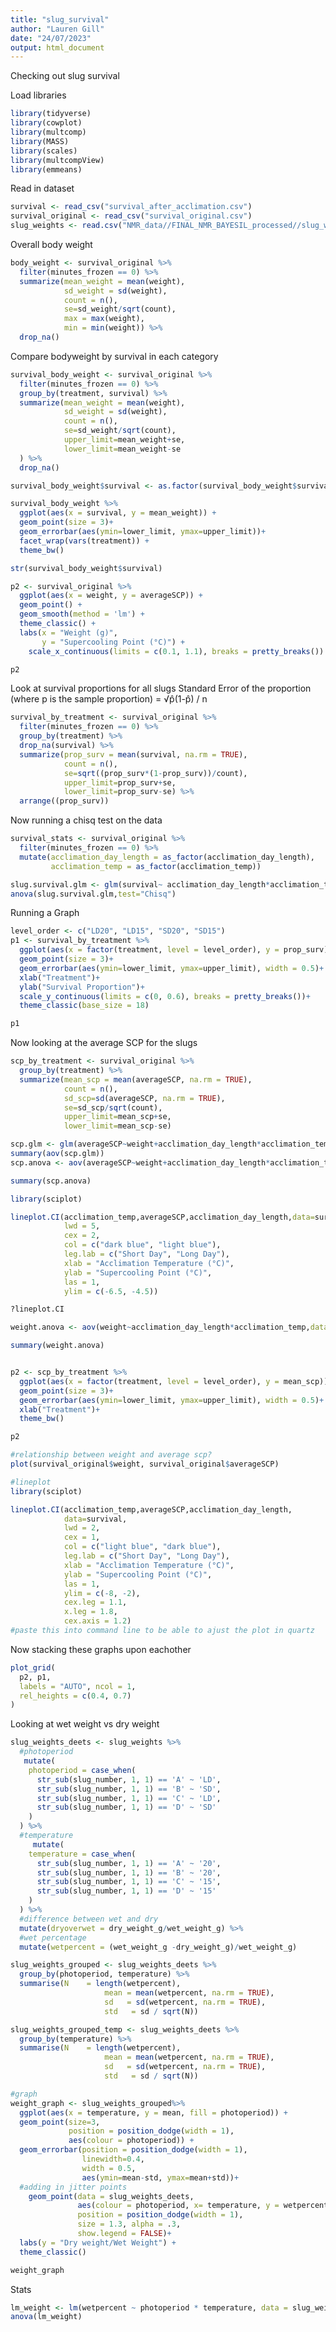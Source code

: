 ```yaml
---
title: "slug_survival"
author: "Lauren Gill"
date: "24/07/2023"
output: html_document
---
```


Checking out slug survival

Load libraries
```r
library(tidyverse)
library(cowplot)
library(multcomp)
library(MASS)
library(scales)
library(multcompView)
library(emmeans)
```

Read in dataset
```r
survival <- read_csv("survival_after_acclimation.csv")
survival_original <- read_csv("survival_original.csv")
slug_weights <- read.csv("NMR_data//FINAL_NMR_BAYESIL_processed//slug_weights.csv")

```
Overall body weight

```r
body_weight <- survival_original %>%
  filter(minutes_frozen == 0) %>%
  summarize(mean_weight = mean(weight),
            sd_weight = sd(weight),
            count = n(),
            se=sd_weight/sqrt(count),
            max = max(weight),
            min = min(weight)) %>%
  drop_na()
```

Compare bodyweight by survival in each category

```r
survival_body_weight <- survival_original %>%
  filter(minutes_frozen == 0) %>%
  group_by(treatment, survival) %>%
  summarize(mean_weight = mean(weight),
            sd_weight = sd(weight),
            count = n(),
            se=sd_weight/sqrt(count), 
            upper_limit=mean_weight+se, 
            lower_limit=mean_weight-se 
  ) %>%
  drop_na()

survival_body_weight$survival <- as.factor(survival_body_weight$survival)

survival_body_weight %>%
  ggplot(aes(x = survival, y = mean_weight)) +
  geom_point(size = 3)+
  geom_errorbar(aes(ymin=lower_limit, ymax=upper_limit))+
  facet_wrap(vars(treatment)) +
  theme_bw()

str(survival_body_weight$survival)

p2 <- survival_original %>%
  ggplot(aes(x = weight, y = averageSCP)) +
  geom_point() +
  geom_smooth(method = 'lm') +
  theme_classic() +
  labs(x = "Weight (g)",
       y = "Supercooling Point (°C)") +
    scale_x_continuous(limits = c(0.1, 1.1), breaks = pretty_breaks())

p2


```

Look at survival proportions for all slugs
Standard Error of the proportion (where p is the sample proportion) = √p̂(1-p̂) / n
```r

survival_by_treatment <- survival_original %>%
  filter(minutes_frozen == 0) %>%
  group_by(treatment) %>%
  drop_na(survival) %>%
  summarize(prop_surv = mean(survival, na.rm = TRUE),
            count = n(),
            se=sqrt((prop_surv*(1-prop_surv))/count), 
            upper_limit=prop_surv+se, 
            lower_limit=prop_surv-se) %>%
  arrange((prop_surv))


```
Now running a chisq test on the data
```r

survival_stats <- survival_original %>%
  filter(minutes_frozen == 0) %>%
  mutate(acclimation_day_length = as_factor(acclimation_day_length),
         acclimation_temp = as_factor(acclimation_temp))

slug.survival.glm <- glm(survival~ acclimation_day_length*acclimation_temp + weight,family="binomial",data=survival_stats)
anova(slug.survival.glm,test="Chisq")


```


Running a Graph
```r

level_order <- c("LD20", "LD15", "SD20", "SD15")
p1 <- survival_by_treatment %>%
  ggplot(aes(x = factor(treatment, level = level_order), y = prop_surv)) +
  geom_point(size = 3)+
  geom_errorbar(aes(ymin=lower_limit, ymax=upper_limit), width = 0.5)+
  xlab("Treatment")+
  ylab("Survival Proportion")+
  scale_y_continuous(limits = c(0, 0.6), breaks = pretty_breaks())+
  theme_classic(base_size = 18) 

p1

```


Now looking at the average SCP for the slugs
```r
scp_by_treatment <- survival_original %>%
  group_by(treatment) %>%
  summarize(mean_scp = mean(averageSCP, na.rm = TRUE),
            count = n(),
            sd_scp=sd(averageSCP, na.rm = TRUE), 
            se=sd_scp/sqrt(count), 
            upper_limit=mean_scp+se, 
            lower_limit=mean_scp-se)

scp.glm <- glm(averageSCP~weight+acclimation_day_length*acclimation_temp,data=survival_stats)
summary(aov(scp.glm))
scp.anova <- aov(averageSCP~weight+acclimation_day_length*acclimation_temp,data=survival_stats)

summary(scp.anova)

library(sciplot)

lineplot.CI(acclimation_temp,averageSCP,acclimation_day_length,data=survival_stats, 
            lwd = 5,
            cex = 2,
            col = c("dark blue", "light blue"),
            leg.lab = c("Short Day", "Long Day"),
            xlab = "Acclimation Temperature (°C)",
            ylab = "Supercooling Point (°C)",
            las = 1,
            ylim = c(-6.5, -4.5))

?lineplot.CI

weight.anova <- aov(weight~acclimation_day_length*acclimation_temp,data=survival_stats)

summary(weight.anova)


p2 <- scp_by_treatment %>%
  ggplot(aes(x = factor(treatment, level = level_order), y = mean_scp)) +
  geom_point(size = 3)+
  geom_errorbar(aes(ymin=lower_limit, ymax=upper_limit), width = 0.5)+
  xlab("Treatment")+
  theme_bw()

p2

#relationship between weight and average scp?
plot(survival_original$weight, survival_original$averageSCP)

#lineplot
library(sciplot)

lineplot.CI(acclimation_temp,averageSCP,acclimation_day_length,
            data=survival,
            lwd = 2,
            cex = 1,
            col = c("light blue", "dark blue"),
            leg.lab = c("Short Day", "Long Day"),
            xlab = "Acclimation Temperature (°C)",
            ylab = "Supercooling Point (°C)",
            las = 1,
            ylim = c(-8, -2),
            cex.leg = 1.1,
            x.leg = 1.8,
            cex.axis = 1.2) 
#paste this into command line to be able to ajust the plot in quartz

```

Now stacking these graphs upon eachother
```r
plot_grid(
  p2, p1,
  labels = "AUTO", ncol = 1,
  rel_heights = c(0.4, 0.7)
)
```

Looking at wet weight vs dry weight
```r
slug_weights_deets <- slug_weights %>%
  #photoperiod
   mutate(
    photoperiod = case_when(
      str_sub(slug_number, 1, 1) == 'A' ~ 'LD',
      str_sub(slug_number, 1, 1) == 'B' ~ 'SD',
      str_sub(slug_number, 1, 1) == 'C' ~ 'LD',
      str_sub(slug_number, 1, 1) == 'D' ~ 'SD'
    )
  ) %>%
  #temperature
     mutate(
    temperature = case_when(
      str_sub(slug_number, 1, 1) == 'A' ~ '20',
      str_sub(slug_number, 1, 1) == 'B' ~ '20',
      str_sub(slug_number, 1, 1) == 'C' ~ '15',
      str_sub(slug_number, 1, 1) == 'D' ~ '15'
    )
  ) %>%
  #difference between wet and dry
  mutate(dryoverwet = dry_weight_g/wet_weight_g) %>%
  #wet percentage
  mutate(wetpercent = (wet_weight_g -dry_weight_g)/wet_weight_g)

slug_weights_grouped <- slug_weights_deets %>%
  group_by(photoperiod, temperature) %>%
  summarise(N    = length(wetpercent),
                     mean = mean(wetpercent, na.rm = TRUE),
                     sd   = sd(wetpercent, na.rm = TRUE),
                     std   = sd / sqrt(N))

slug_weights_grouped_temp <- slug_weights_deets %>%
  group_by(temperature) %>%
  summarise(N    = length(wetpercent),
                     mean = mean(wetpercent, na.rm = TRUE),
                     sd   = sd(wetpercent, na.rm = TRUE),
                     std   = sd / sqrt(N))

#graph
weight_graph <- slug_weights_grouped%>%
  ggplot(aes(x = temperature, y = mean, fill = photoperiod)) +
  geom_point(size=3, 
             position = position_dodge(width = 1),
             aes(colour = photoperiod)) +
  geom_errorbar(position = position_dodge(width = 1),
                linewidth=0.4,
                width = 0.5,
                aes(ymin=mean-std, ymax=mean+std))+
  #adding in jitter points
    geom_point(data = slug_weights_deets, 
               aes(colour = photoperiod, x= temperature, y = wetpercent),
               position = position_dodge(width = 1), 
               size = 1.3, alpha = .3,
               show.legend = FALSE)+
  labs(y = "Dry weight/Wet Weight") +
  theme_classic()

weight_graph

```

Stats
```r
lm_weight <- lm(wetpercent ~ photoperiod * temperature, data = slug_weights_deets)
anova(lm_weight)
```

